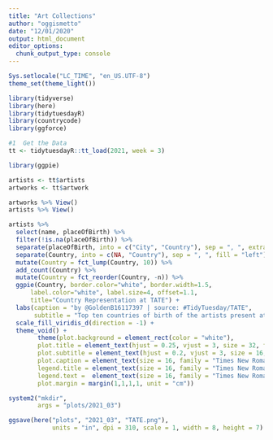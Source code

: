 ```yaml
---
title: "Art Collections"
author: "oggismetto"
date: "12/01/2020"
output: html_document
editor_options: 
  chunk_output_type: console
---
```


```r
Sys.setlocale("LC_TIME", "en_US.UTF-8")
theme_set(theme_light())

library(tidyverse)
library(here)
library(tidytuesdayR)
library(countrycode)
library(ggforce)

#1  Get the Data
tt <- tidytuesdayR::tt_load(2021, week = 3)

```


```r

library(ggpie)

artists <- tt$artists
artworks <- tt$artwork

artworks %>% View()
artists %>% View()

artists %>%
  select(name, placeOfBirth) %>%
  filter(!is.na(placeOfBirth)) %>%
  separate(placeOfBirth, into = c("City", "Country"), sep = ", ", extra = "merge", fill = "left") %>%
  separate(Country, into = c(NA, "Country"), sep = ", ", fill = "left") %>%
  mutate(Country = fct_lump(Country, 10)) %>%
  add_count(Country) %>%
  mutate(Country = fct_reorder(Country, -n)) %>%
  ggpie(Country, border.color="white", border.width=1.5,
      label.color="white", label.size=4, offset=1.1,
      title="Country Representation at TATE") +
  labs(caption = "by @GoldenB16117397 | source: #TidyTuesday/TATE",
       subtitle = "Top ten countries of birth of the artists present at TATE") +
  scale_fill_viridis_d(direction = -1) +
  theme_void() +
        theme(plot.background = element_rect(color = "white"),
        plot.title = element_text(hjust = 0.25, vjust = 3, size = 32, family = "Times New Roman", colour = "#00203FFF"),
        plot.subtitle = element_text(hjust = 0.2, vjust = 3, size = 16, family = "Times New Roman", colour = "#00203FFF"),
        plot.caption = element_text(size = 16, family = "Times New Roman", colour = "#00203FFF", hjust = 0.25),
        legend.title = element_text(size = 16, family = "Times New Roman", colour = "#00203FFF"), 
        legend.text =  element_text(size = 16, family = "Times New Roman", colour = "#00203FFF"),
        plot.margin = margin(1,1,1,1, unit = "cm"))

system2("mkdir",
        args = "plots/2021_03")

ggsave(here("plots", "2021_03", "TATE.png"), 
            units = "in", dpi = 310, scale = 1, width = 8, height = 7)


```
